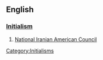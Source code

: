 ==English==
===[[Initialism]]===
# [http://www.niacouncil.org National Iranian American Council]

[[Category:Initialisms]]